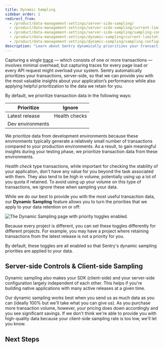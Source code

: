 ```yaml
---
title: Dynamic Sampling
sidebar_order: 1
redirect_from:
  - /product/data-management-settings/server-side-sampling/
  - /product/data-management-settings/server-side-sampling/current-limitations/
  - /product/data-management-settings/server-side-sampling/sampling-configurations/
  - /product/data-management-settings/dynamic-sampling/current-limitations/
  - /product/data-management-settings/dynamic-sampling/sampling-configurations/
description: "Learn about Sentry dynamically prioritizes your transaction data."
---
```


Capturing a single [trace](/product/sentry-basics/tracing/distributed-tracing/) — which consists of one or more transactions — involves minimal overhead, but capturing traces for every page load or every API request might overload your system. Sentry automatically prioritizes your transactions, server-side, so that we can provide you with the most valuable insights about your application’s performance while also applying helpful prioritization to the data we retain for you.

By default, we prioritize transaction data in the following ways:

<!-- prettier-ignore-start -->

| Prioritize | Ignore |
|------------|--------|
| Latest release | Health checks |
| Dev environments | |

<!-- prettier-ignore-end -->

We prioritize data from development environments because these environments typically generate a relatively small number of transactions compared to your production environments. As a result, to gain meaningful insights during your testing phase, we prioritize transaction data from these environments.

_Health check_ type transactions, while important for checking the stability of your application, don't have any value for you beyond the task associated with them. They also tend to be high in volume, potentially using up a lot of you quota if retained. To avoid using up your volume on this type of transactions, we ignore these when sampling your data.

While we do our best to provide you with the most useful transaction data, our **Dynamic Sampling** feature allows you to turn the priorities that we apply to your data retention on or off:

![The Dynamic Sampling page with priority toggles enabled.](dynamic-sampling.png)

<!-- placeholder and needs to be updated before PR is merged -->

Because every project is different, you can set these toggles differently for different projects. For example, you may have a project where retaining transactions from the latest release is not a priority for you.

By default, these toggles are all enabled so that Sentry's dynamic sampling priorities are applied to your data.

## Server-side Controls & Client-side Sampling

Dynamic sampling also makes your SDK (client-side) and your server-side configuration largely independent of each other. This helps if you're building native applications with many active releases at a given time.

Our dynamic sampling works best when you send us as much data as you can (ideally 100% but we'll take what you can give us). As you purchase more transaction volume, however, your pricing does down accordingly and you see significant savings. If we don't think we're able to provide you with high-quality data because your client-side sampling rate is too low, we'll let you know.

<!--
## Traces & Propagation of Sampling Decisions

When Sentry makes sampling decisions, we do so for entire traces. Instead of looking at a particular transaction, we look at the entire group of transactions in a trace. Sampling transactions using transaction traces is ideal because it allows you to understand transactions in the context of your whole system.

Since we sample traces, sampling rules are based on the trace context. This means that sampling decisions are based on the information extracted from the _system that initiated the transaction_. The head transaction in a trace determines the trace context for all following transactions in that trace. No information can be changed, added, or deleted after the first propagation. The trace context is bound to only one particular trace, and all the transactions that are part of this trace.

-->

## Next Steps

<PageGrid />
